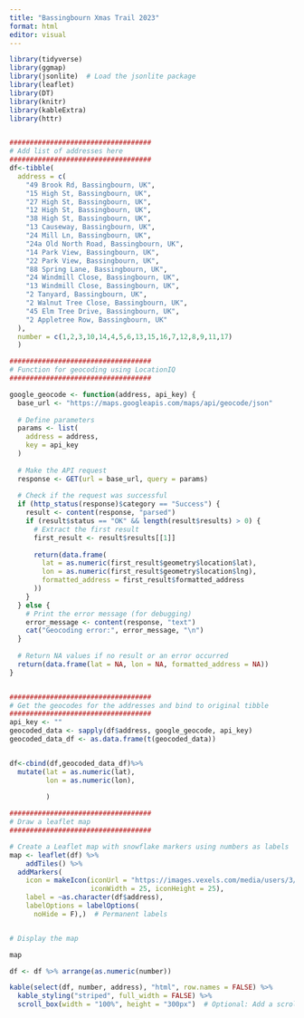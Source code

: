 ```yaml
---
title: "Bassingbourn Xmas Trail 2023"
format: html
editor: visual
---
```


```r
library(tidyverse)
library(ggmap)
library(jsonlite)  # Load the jsonlite package
library(leaflet)
library(DT)
library(knitr)
library(kableExtra)
library(httr)


###################################
# Add list of addresses here
###################################
df<-tibble(
  address = c(
    "49 Brook Rd, Bassingbourn, UK",
    "15 High St, Bassingbourn, UK",
    "27 High St, Bassingbourn, UK",
    "12 High St, Bassingbourn, UK",
    "38 High St, Bassingbourn, UK",
    "13 Causeway, Bassingbourn, UK",
    "24 Mill Ln, Bassingbourn, UK",
    "24a Old North Road, Bassingbourn, UK",
    "14 Park View, Bassingbourn, UK",
    "22 Park View, Bassingbourn, UK",
    "88 Spring Lane, Bassingbourn, UK",
    "24 Windmill Close, Bassingbourn, UK",
    "13 Windmill Close, Bassingbourn, UK",
    "2 Tanyard, Bassingbourn, UK",
    "2 Walnut Tree Close, Bassingbourn, UK",
    "45 Elm Tree Drive, Bassingbourn, UK",
    "2 Appletree Row, Bassingbourn, UK"
  ),
  number = c(1,2,3,10,14,4,5,6,13,15,16,7,12,8,9,11,17)
  )

###################################
# Function for geocoding using LocationIQ
###################################

google_geocode <- function(address, api_key) {
  base_url <- "https://maps.googleapis.com/maps/api/geocode/json"
  
  # Define parameters
  params <- list(
    address = address,
    key = api_key
  )
  
  # Make the API request
  response <- GET(url = base_url, query = params)
  
  # Check if the request was successful
  if (http_status(response)$category == "Success") {
    result <- content(response, "parsed")
    if (result$status == "OK" && length(result$results) > 0) {
      # Extract the first result
      first_result <- result$results[[1]]
      
      return(data.frame(
        lat = as.numeric(first_result$geometry$location$lat),
        lon = as.numeric(first_result$geometry$location$lng),
        formatted_address = first_result$formatted_address
      ))
    }
  } else {
    # Print the error message (for debugging)
    error_message <- content(response, "text")
    cat("Geocoding error:", error_message, "\n")
  }
  
  # Return NA values if no result or an error occurred
  return(data.frame(lat = NA, lon = NA, formatted_address = NA))
}


###################################
# Get the geocodes for the addresses and bind to original tibble
###################################
api_key <- ""
geocoded_data <- sapply(df$address, google_geocode, api_key)
geocoded_data_df <- as.data.frame(t(geocoded_data))


df<-cbind(df,geocoded_data_df)%>% 
  mutate(lat = as.numeric(lat),
         lon = as.numeric(lon),
         
         )

###################################
# Draw a leaflet map
###################################

# Create a Leaflet map with snowflake markers using numbers as labels
map <- leaflet(df) %>%
    addTiles() %>% 
  addMarkers(
    icon = makeIcon(iconUrl = "https://images.vexels.com/media/users/3/128626/isolated/preview/f30fc1dda925b2ceeaef55263ef85b8a-red-xmas-snowflake-by-vexels.png", 
                    iconWidth = 25, iconHeight = 25),
    label = ~as.character(df$address),
    labelOptions = labelOptions(
      noHide = F),)  # Permanent labels


# Display the map


```

```r
map
```

```r
df <- df %>% arrange(as.numeric(number))

kable(select(df, number, address), "html", row.names = FALSE) %>%
  kable_styling("striped", full_width = FALSE) %>%
  scroll_box(width = "100%", height = "300px")  # Optional: Add a scroll box if needed

```
